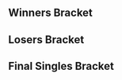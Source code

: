 {{tabs static
|name1=Overview
|link1=DI Another Day 2
|name2=Singles Bracket
|link2=DI Another Day 2/Singles Bracket
|name3=Doubles Bracket
|link3=DI Another Day 2/Doubles Bracket
|This=2
}}
==Winners Bracket==
{{32DEWBracketA
|tourneylink=DI Another Day 2
|tourneyname=DI Another Day 2

|r1m1p1=MacD |r1m1p1flag=us |r1m1p1score=2 |r1m1win=1
|r1m1p2=BearFist |r1m1p2flag=au |r1m1p2score=0
|r1m2p1=Strider Ace |r1m2p1flag=au |r1m2p1score=2 |r1m2win=1
|r1m2p2=Lemonpot |r1m2p2flag=au |r1m2p2score=0
|r1m3p1=Sora |r1m3p1flag=au |r1m3p1score=2 |r1m3win=1
|r1m3p2=Cage |r1m3p2flag=au |r1m3p2score=0
|r1m4p1=Kaiza |r1m4p1flag=au |r1m4p1score=1 |r1m4win=2
|r1m4p2=Exor |r1m4p2flag=au |r1m4p2score=2

|r1m5p1=SA Nick |r1m5p1flag=au |r1m5p1score=2 |r1m5win=1
|r1m5p2=Pretty Cool Guy |r1m5p2flag=au |r1m5p2score=1
|r1m5p1char1=marth |r1m5p2char1=fox |r1m5p1stock1=0 |r1m5p2stock1=1 |r1m5win1=2 |r1m5stage1=Yoshi's Story
|r1m5p1char2=marth |r1m5p2char2=fox |r1m5p1stock2=2 |r1m5p2stock2=0 |r1m5win2=1 |r1m5stage2=Dream Land
|r1m5p1char3=marth |r1m5p2char3=fox |r1m5p1stock3=2 |r1m5p2stock3=0 |r1m5win3=1 |r1m5stage3=Pokémon Stadium
|r1m5details={{BracketMatchDetails|preview=|lrthread=|interview=|recap=|comment=|live=|vod=https://youtu.be/Wm2RGtr5Ehw}}

|r1m6p1=Niven |r1m6p1flag=au |r1m6p1score=2 |r1m6win=1
|r1m6p2=DePolaroid |r1m6p2flag=au |r1m6p2score=0
|r1m7p1=Quetz |r1m7p1flag=au |r1m7p1score=2 |r1m7win=1
|r1m7p2=Avocadobride |r1m7p2flag=au |r1m7p2score=0
|r1m8p1=RCJay |r1m8p1flag=au |r1m8p1score=2 |r1m8win=1
|r1m8p2=sundowns |r1m8p2flag=au |r1m8p2score=1

|r1m9p1=Zhu |r1m9p1flag=us |r1m9p1score=2 |r1m9win=1
|r1m9p2=Reef |r1m9p2flag=au |r1m9p2score=0
|r1m10p1=Karu |r1m10p1flag=au |r1m10p1score=2 |r1m10win=1
|r1m10p2=Calvin |r1m10p2flag=us |r1m10p2score=0
|r1m11p1=DonB |r1m11p1flag=au |r1m11p1score=2 |r1m11win=1
|r1m11p2=Scab |r1m11p2flag=us |r1m11p2score=0
|r1m12p1=Mikel |r1m12p1flag=au |r1m12p1score=2 |r1m12win=1
|r1m12p2=Zorsy |r1m12p2flag=au |r1m12p2score=0
|r1m13p1=Spud |r1m13p1flag=nz |r1m13p1score=2 |r1m13win=1
|r1m13p2=rose |r1m13p2flag=au |r1m13p2score=0
|r1m14p1=Flow Rats |r1m14p1flag=au |r1m14p1score=2 |r1m14win=1
|r1m14p2=Chappos |r1m14p2flag=au |r1m14p2score=0
|r1m15p1=MC |r1m15p1flag=au |r1m15p1score=2 |r1m15win=1
|r1m15p2=Fray |r1m15p2flag=au |r1m15p2score=0
|r1m16p1=KIC19 |r1m16p1flag=au |r1m16p1score=2 |r1m16win=1
|r1m16p2=DKBoi |r1m16p2flag=au |r1m16p2score=0

|r2m1p1=MacD |r2m1p1flag=us |r2m1p1score=2 |r2m1win=1
|r2m1p2=Strider Ace |r2m1p2flag=au |r2m1p2score=0
|r2m2p1=Sora |r2m2p1flag=au |r2m2p1score=2 |r2m2win=1
|r2m2p2=Exor |r2m2p2flag=au |r2m2p2score=0
|r2m3p1=SA Nick |r2m3p1flag=au |r2m3p1score=2 |r2m3win=1
|r2m3p2=Niven |r2m3p2flag=au |r2m3p2score=0

|r2m4p1=Quetz |r2m4p1flag=au |r2m4p1score=2 |r2m4win=1
|r2m4p2=RCJay |r2m4p2flag=au |r2m4p2score=0
|r2m4p1char1=peach |r2m4p2char1=marth |r2m4p1stock1=1 |r2m4p2stock1=0 |r2m4win1=1 |r2m4stage1=Battlefield
|r2m4p1char2=peach |r2m4p2char2=marth |r2m4p1stock2=2 |r2m4p2stock2=0 |r2m4win2=1 |r2m4stage2=Pokémon Stadium
|r2m4details={{BracketMatchDetails|preview=|lrthread=|interview=|recap=|comment=|live=|vod=https://youtu.be/DLdAHK_9vQM}}

|r2m5p1=Zhu |r2m5p1flag=us |r2m5p1score=2 |r2m5win=1
|r2m5p2=Karu |r2m5p2flag=au |r2m5p2score=0
|r2m6p1=DonB |r2m6p1flag=au |r2m6p1score=2 |r2m6win=1
|r2m6p2=Mikel |r2m6p2flag=au |r2m6p2score=0
|r2m7p1=Spud |r2m7p1flag=nz |r2m7p1score=2 |r2m7win=1
|r2m7p2=Flow Rats |r2m7p2flag=au |r2m7p2score=0
|r2m8p1=MC |r2m8p1flag=au |r2m8p1score=2 |r2m8win=1
|r2m8p2=KIC19 |r2m8p2flag=au |r2m8p2score=0

|r3m1p1=MacD |r3m1p1flag=us |r3m1p1score=3 |r3m1win=1
|r3m1p2=Sora |r3m1p2flag=au |r3m1p2score=0
|r3m2p1=SA Nick |r3m2p1flag=au |r3m2p1score=3 |r3m2win=1
|r3m2p2=Quetz |r3m2p2flag=au |r3m2p2score=1
|r3m3p1=Zhu |r3m3p1flag=us |r3m3p1score=3 |r3m3win=1
|r3m3p2=DonB |r3m3p2flag=au |r3m3p2score=0
|r3m4p1=Spud |r3m4p1flag=nz |r3m4p1score=3 |r3m4win=1
|r3m4p2=MC |r3m4p2flag=au |r3m4p2score=0

|r4m1p1=MacD |r4m1p1flag=us |r4m1p1score=3 |r4m1win=1
|r4m1p2=SA Nick |r4m1p2flag=au |r4m1p2score=0
|r4m1p1char1=peach |r4m1p2char1=marth |r4m1p1stock1=3 |r4m1p2stock1=0 |r4m1win1=1 |r4m1stage1=Final Destination
|r4m1p1char2=peach |r4m1p2char2=marth |r4m1p1stock2=2 |r4m1p2stock2=0 |r4m1win2=1 |r4m1stage2=Yoshi's Story
|r4m1p1char3=peach |r4m1p2char3=marth |r4m1p1stock3=2 |r4m1p2stock3=0 |r4m1win3=1 |r4m1stage3=Yoshi's Story
|r4m1details={{BracketMatchDetails|preview=|lrthread=|interview=|recap=|comment=|live=|vod=https://youtu.be/X-JZTvnepFU}}

|r4m2p1=Zhu |r4m2p1flag=us |r4m2p1score=3 |r4m2win=1
|r4m2p2=Spud |r4m2p2flag=nz |r4m2p2score=2
|r4m2p1char1=falco |r4m2p2char1=marth |r4m2p1stock1=0 |r4m2p2stock1=1 |r4m2win1=2 |r4m2stage1=Fountain of Dreams
|r4m2p1char2=falco |r4m2p2char2=marth |r4m2p1stock2=2 |r4m2p2stock2=0 |r4m2win2=1 |r4m2stage2=Dream Land
|r4m2p1char3=falco |r4m2p2char3=marth |r4m2p1stock3=1 |r4m2p2stock3=0 |r4m2win3=1 |r4m2stage3=Final Destination
|r4m2p1char4=falco |r4m2p2char4=marth |r4m2p1stock4=0 |r4m2p2stock4=2 |r4m2win4=2 |r4m2stage4=Final Destination
|r4m2p1char5=falco |r4m2p2char5=marth |r4m2p1stock5=2 |r4m2p2stock5=0 |r4m2win5=1 |r4m2stage5=Pokémon Stadium
|r4m2details={{BracketMatchDetails|preview=|lrthread=|interview=|recap=|comment=|live=|vod=https://youtu.be/Gktm_4Q7Nb8}}
}}
==Losers Bracket==
{{32DELBracketSmwA
|tourneylink=DI Another Day 2
|tourneyname=DI Another Day 2
|l1placement=25-32
|l2placement=17-24
|l3placement=13-16
|l4placement=9-12
|l5placement=7-8
|l6placement=5-6

|l1m1p1=BearFist |l1m1p1flag=au |l1m1p1score=2 |l1m1win=1
|l1m1p2=Lemonpot |l1m1p2flag=au |l1m1p2score=0
|l1m2p1=Cage |l1m2p1flag=au |l1m2p1score=0 |l1m2win=2
|l1m2p2=Kaiza |l1m2p2flag=au |l1m2p2score=2

|l1m3p1=Pretty Cool Guy |l1m3p1flag=au |l1m3p1score=0 |l1m3win=2
|l1m3p2=DePolaroid |l1m3p2flag=au |l1m3p2score=2
|l1m3p1char1=fox |l1m3p2char1=marth |l1m3p1stock1=0 |l1m3p2stock1=3 |l1m3win1=2 |l1m3stage1=Battlefield
|l1m3p1char2=fox |l1m3p2char2=marth |l1m3p1stock2=0 |l1m3p2stock2=2 |l1m3win2=2 |l1m3stage2=Yoshi's Story
|l1m3details={{BracketMatchDetails|preview=|lrthread=|interview=|recap=|comment=|live=|vod=https://youtu.be/-hsUk3H9BbY}}

|l1m4p1=Avocadobride |l1m4p1flag=au |l1m4p1score=1 |l1m4win=2
|l1m4p2=sundowns |l1m4p2flag=au |l1m4p2score=2
|l1m5p1=Reef |l1m5p1flag=au |l1m5p1score=0 |l1m5win=2
|l1m5p2=Calvin |l1m5p2flag=us |l1m5p2score=2
|l1m6p1=Scab |l1m6p1flag=us |l1m6p1score=1 |l1m6win=2
|l1m6p2=Zorsy |l1m6p2flag=au |l1m6p2score=2
|l1m7p1=rose |l1m7p1flag=au |l1m7p1score=0 |l1m7win=2
|l1m7p2=Chappos |l1m7p2flag=au |l1m7p2score=2
|l1m8p1=Fray |l1m8p1flag=au |l1m8p1score=2 |l1m8win=1
|l1m8p2=DKBoi |l1m8p2flag=au |l1m8p2score=1

|l2m1p1=KIC19 |l2m1p1flag=au |l2m1p1score=2 |l2m1win=1
|l2m1p2=BearFist |l2m1p2flag=au |l2m1p2score=0
|l2m2p1=Flow Rats |l2m2p1flag=au |l2m2p1score=2 |l2m2win=1
|l2m2p2=Kaiza |l2m2p2flag=au |l2m2p2score=1
|l2m3p1=Mikel |l2m3p1flag=au |l2m3p1score=2 |l2m3win=1
|l2m3p2=DePolaroid |l2m3p2flag=au |l2m3p2score=0
|l2m4p1=Karu |l2m4p1flag=au |l2m4p1score=2 |l2m4win=1
|l2m4p2=sundowns |l2m4p2flag=au |l2m4p2score=1

|l2m5p1=RCJay |l2m5p1flag=au |l2m5p1score=2 |l2m5win=1
|l2m5p2=Calvin |l2m5p2flag=us |l2m5p2score=0
|l2m5p1char1=marth |l2m5p2char1=sheik |l2m5p1stock1=2 |l2m5p2stock1=0 |l2m5win1=1 |l2m5stage1=Battlefield
|l2m5p1char2=marth |l2m5p2char2=sheik |l2m5p1stock2=2 |l2m5p2stock2=0 |l2m5win2=1 |l2m5stage2=Fountain of Dreams
|l2m5details={{BracketMatchDetails|preview=|lrthread=|interview=|recap=|comment=|live=|vod=https://youtu.be/zCWXm6AZ_dk}}

|l2m6p1=Niven |l2m6p1flag=au |l2m6p1score=0 |l2m6win=2
|l2m6p2=Zorsy |l2m6p2flag=au |l2m6p2score=2
|l2m7p1=Exor |l2m7p1flag=au |l2m7p1score=1 |l2m7win=2
|l2m7p2=Chappos |l2m7p2flag=au |l2m7p2score=2

|l2m8p1=Strider Ace |l2m8p1flag=au |l2m8p1score=2 |l2m8win=1
|l2m8p2=Fray |l2m8p2flag=au |l2m8p2score=0
|l2m8p1char1=cf |l2m8p2char1=falco |l2m8p1stock1=2 |l2m8p2stock1=0 |l2m8win1=1 |l2m8stage1=Battlefield
|l2m8p1char2=cf |l2m8p2char2=falco |l2m8p1stock2=2 |l2m8p2stock2=0 |l2m8win2=1 |l2m8stage2=Battlefield
|l2m8details={{BracketMatchDetails|preview=|lrthread=|interview=|recap=|comment=|live=|vod=https://youtu.be/fYI2z2b0uew}}

|l3m1p1=KIC19 |l3m1p1flag=au |l3m1p1score=1 |l3m1win=2
|l3m1p2=Flow Rats |l3m1p2flag=au |l3m1p2score=2
|l3m1p1char1=fox |l3m1p2char1=sheik |l3m1p1stock1=0 |l3m1p2stock1=1 |l3m1win1=2 |l3m1stage1=Dream Land
|l3m1p1char2=fox |l3m1p2char2=sheik |l3m1p1stock2=1 |l3m1p2stock2=0 |l3m1win2=1 |l3m1stage2=Final Destination
|l3m1p1char3=fox |l3m1p2char3=sheik |l3m1p1stock3=0 |l3m1p2stock3=2 |l3m1win3=2 |l3m1stage3=Fountain of Dreams
|l3m1details={{BracketMatchDetails|preview=|lrthread=|interview=|recap=|comment=VOD only shows a Bo3.|live=|vod=https://youtu.be/J1GjXAa-LmA}}

|l3m2p1=Mikel |l3m2p1flag=au |l3m2p1score=1 |l3m2win=2
|l3m2p2=Karu |l3m2p2flag=au |l3m2p2score=3

|l3m3p1=RCJay |l3m3p1flag=au |l3m3p1score=3 |l3m3win=1
|l3m3p2=Zorsy |l3m3p2flag=au |l3m3p2score=1
|l3m3p1char1=marth |l3m3p2char1=yoshi |l3m3p1stock1=2 |l3m3p2stock1=0 |l3m3win1=1 |l3m3stage1=Battlefield
|l3m3p1char2=marth |l3m3p2char2=yoshi |l3m3p1stock2=0 |l3m3p2stock2=1 |l3m3win2=2 |l3m3stage2=Fountain of Dreams
|l3m3p1char3=marth |l3m3p2char3=yoshi |l3m3p1stock3=1 |l3m3p2stock3=0 |l3m3win3=1 |l3m3stage3=Yoshi's Story
|l3m3p1char4=marth |l3m3p2char4=yoshi |l3m3p1stock4=3 |l3m3p2stock4=0 |l3m3win4=1 |l3m3stage4=Yoshi's Story
|l3m3details={{BracketMatchDetails|preview=|lrthread=|interview=|recap=|comment=|live=|vod=https://youtu.be/Fsi-nCtQjvQ}}

|l3m4p1=Chappos |l3m4p1flag=au |l3m4p1score=3 |l3m4win=1
|l3m4p2=Strider Ace |l3m4p2flag=au |l3m4p2score=2

|l4m1p1=Quetz |l4m1p1flag=au |l4m1p1score=3 |l4m1win=1
|l4m1p2=Flow Rats |l4m1p2flag=au |l4m1p2score=2
|l4m2p1=Sora |l4m2p1flag=au |l4m2p1score=1 |l4m2win=2
|l4m2p2=Karu |l4m2p2flag=au |l4m2p2score=3
|l4m3p1=MC |l4m3p1flag=au |l4m3p1score=3 |l4m3win=1
|l4m3p2=RCJay |l4m3p2flag=au |l4m3p2score=2
|l4m4p1=DonB |l4m4p1flag=au |l4m4p1score=3 |l4m4win=1
|l4m4p2=Chappos |l4m4p2flag=au |l4m4p2score=1

|l5m1p1=Quetz |l5m1p1flag=au |l5m1p1score=3 |l5m1win=1
|l5m1p2=Karu |l5m1p2flag=au |l5m1p2score=1

|l5m2p1=MC |l5m2p1flag=au |l5m2p1score=3 |l5m2win=1
|l5m2p2=DonB |l5m2p2flag=au |l5m2p2score=1
|l5m2p1char1=falco |l5m2p2char1=fox |l5m2p1stock1=0 |l5m2p2stock1=2 |l5m2win1=2 |l5m2stage1=Dream Land
|l5m2p1char2=falco |l5m2p2char2=fox |l5m2p1stock2=2 |l5m2p2stock2=0 |l5m2win2=1 |l5m2stage2=Battlefield
|l5m2p1char3=falco |l5m2p2char3=fox |l5m2p1stock3=1 |l5m2p2stock3=0 |l5m2win3=1 |l5m2stage3=Pokémon Stadium
|l5m2p1char4=falco |l5m2p2char4=fox |l5m2p1stock4=3 |l5m2p2stock4=0 |l5m2win4=1 |l5m2stage4=Yoshi's Story
|l5m2details={{BracketMatchDetails|preview=|lrthread=|interview=|recap=|comment=|live=|vod=https://youtu.be/lk2N_ccpW3k}}

|l6m1p1=Spud |l6m1p1flag=nz |l6m1p1score=3 |l6m1win=1
|l6m1p2=Quetz |l6m1p2flag=au |l6m1p2score=1
|l6m1p1char1=marth |l6m1p2char1=peach |l6m1p1stock1=1 |l6m1p2stock1=0 |l6m1win1=1 |l6m1stage1=Battlefield
|l6m1p1char2=falco |l6m1p2char2=peach |l6m1p1stock2=0 |l6m1p2stock2=2 |l6m1win2=2 |l6m1stage2=Dream Land
|l6m1p1char3=marth |l6m1p2char3=peach |l6m1p1stock3=2 |l6m1p2stock3=0 |l6m1win3=1 |l6m1stage3=Yoshi's Story
|l6m1p1char4=fox |l6m1p2char4=peach |l6m1p1stock4=1 |l6m1p2stock4=0 |l6m1win4=1 |l6m1stage4=Battlefield
|l6m1details={{BracketMatchDetails|preview=|lrthread=|interview=|recap=|comment=|live=|vod=https://youtu.be/L8W2-86nTXo}}

|l6m2p1=SA Nick |l6m2p1flag=au |l6m2p1score=3 |l6m2win=1
|l6m2p2=MC |l6m2p2flag=au |l6m2p2score=1
|l6m2p1char1=marth |l6m2p2char1=falco |l6m2p1stock1=2 |l6m2p2stock1=0 |l6m2win1=1 |l6m2stage1=Battlefield
|l6m2p1char2=marth |l6m2p2char2=falco |l6m2p1stock2=1 |l6m2p2stock2=0 |l6m2win2=1 |l6m2stage2=Dream Land
|l6m2p1char3=marth |l6m2p2char3=falco |l6m2p1stock3=0 |l6m2p2stock3=1 |l6m2win3=2 |l6m2stage3=Dream Land
|l6m2p1char4=marth |l6m2p2char4=falco |l6m2p1stock4=1 |l6m2p2stock4=0 |l6m2win4=1 |l6m2stage4=Final Destination
|l6m2details={{BracketMatchDetails|preview=|lrthread=|interview=|recap=|comment=|live=|vod=https://youtu.be/bd1yMcW3Cos}}
}}
<onlyinclude>
==Final Singles Bracket==
{{DEFinalSmwBracket
|tourneylink=DI Another Day 2
|tourneyname=DI Another Day 2
|l1placement=4
|r2placement=3
|r3loserplacement=2
|r3winnerplacement=1
|column-width=170
|column-width-finals=250
|export_score=true

<!-- FROM WINNERS -->
|r1m1p1=MacD |r1m1p1flag=us |r1m1p1score=3
|r1m1p2=Zhu |r1m1p2flag=us |r1m1p2score=1
|r1m1win=1
|r1m1p1char1=peach |r1m1p2char1=falco |r1m1p1stock1=1 |r1m1p2stock1=0 |r1m1win1=1 |r1m1stage1=Dream Land
|r1m1p1char2=peach |r1m1p2char2=falco |r1m1p1stock2=1 |r1m1p2stock2=0 |r1m1win2=1 |r1m1stage2=Yoshi's Story
|r1m1p1char3=peach |r1m1p2char3=falco |r1m1p1stock3=0 |r1m1p2stock3=1 |r1m1win3=2 |r1m1stage3=Yoshi's Story
|r1m1p1char4=peach |r1m1p2char4=falco |r1m1p1stock4=1 |r1m1p2stock4=0 |r1m1win4=1 |r1m1stage4=Final Destination
|r1m1details={{BracketMatchDetails|preview=|lrthread=|interview=|recap=|comment=|live=|vod=https://youtu.be/yzAT-34OpNU}}

<!-- FROM LOSERS -->
|l1m1p1=Spud |l1m1p1flag=nz |l1m1p1score=3
|l1m1p2=SA Nick |l1m1p2flag=au |l1m1p2score=0
|l1m1win=1
|l1m1p1char1=marth |l1m1p2char1=marth |l1m1p1stock1=4 |l1m1p2stock1=0 |l1m1win1=1 |l1m1stage1=Battlefield
|l1m1p1char2=marth |l1m1p2char2=marth |l1m1p1stock2=1 |l1m1p2stock2=0 |l1m1win2=1 |l1m1stage2=Battlefield
|l1m1p1char3=marth |l1m1p2char3=marth |l1m1p1stock3=3 |l1m1p2stock3=0 |l1m1win3=1 |l1m1stage3=Battlefield
|l1m1details={{BracketMatchDetails|preview=|lrthread=|interview=|recap=|comment=|live=|vod=https://youtu.be/M06crW_WkS8}}

<!-- LOSERS FINALS -->
|r2m1p1=Zhu |r2m1p1flag=us |r2m1p1score=3
|r2m1p2=Spud |r2m1p2flag=nz |r2m1p2score=1
|r2m1win=1
|r2m1p1char1=falco |r2m1p2char1=marth |r2m1p1stock1=2 |r2m1p2stock1=0 |r2m1win1=1 |r2m1stage1=Battlefield
|r2m1p1char2=falco |r2m1p2char2=marth |r2m1p1stock2=1 |r2m1p2stock2=0 |r2m1win2=1 |r2m1stage2=Final Destination
|r2m1p1char3=falco |r2m1p2char3=marth |r2m1p1stock3=0 |r2m1p2stock3=3 |r2m1win3=2 |r2m1stage3=Final Destination
|r2m1p1char4=falco |r2m1p2char4=marth |r2m1p1stock4=2 |r2m1p2stock4=0 |r2m1win4=1 |r2m1stage4=Dream Land
|r2m1details={{BracketMatchDetails|preview=|lrthread=|interview=|recap=|comment=|live=|vod=https://youtu.be/Cixwu2nkg0s}}

<!-- GRAND FINALS -->
|r3m1p1=MacD |r3m1p1flag=us |r3m1p1score=2 |r3m2p1score=3
|r3m1p2=Zhu |r3m1p2flag=us |r3m1p2score=3 |r3m2p2score=1
|r3m1win=1
|r3m1p1char1=peach |r3m1p2char1=falco |r3m1p1stock1=1 |r3m1p2stock1=0 |r3m1win1=1 |r3m1stage1=Dream Land
|r3m1p1char2=peach |r3m1p2char2=falco |r3m1p1stock2=0 |r3m1p2stock2=1 |r3m1win2=2 |r3m1stage2=Yoshi's Story
|r3m1p1char3=peach |r3m1p2char3=fox |r3m1p1stock3=0 |r3m1p2stock3=2 |r3m1win3=2 |r3m1stage3=Final Destination
|r3m1p1char4=peach |r3m1p2char4=fox |r3m1p1stock4=1 |r3m1p2stock4=0 |r3m1win4=1 |r3m1stage4=Fountain of Dreams
|r3m1p1char5=peach |r3m1p2char5=fox |r3m1p1stock5=0 |r3m1p2stock5=1 |r3m1win5=2 |r3m1stage5=Pokémon Stadium

|r3m2p1char1=peach |r3m2p2char1=fox |r3m2p1stock1=1 |r3m2p2stock1=0 |r3m2win1=1 |r3m2stage1=Battlefield
|r3m2p1char2=peach |r3m2p2char2=fox |r3m2p1stock2=1 |r3m2p2stock2=0 |r3m2win2=1 |r3m2stage2=Pokémon Stadium
|r3m2p1char3=peach |r3m2p2char3=fox |r3m2p1stock3=0 |r3m2p2stock3=2 |r3m2win3=2 |r3m2stage3=Pokémon Stadium
|r3m2p1char4=peach |r3m2p2char4=fox |r3m2p1stock4=2 |r3m2p2stock4=0 |r3m2win4=1 |r3m2stage4=Fountain of Dreams
|r3m1details={{BracketMatchDetails|preview=|lrthread=|interview=|recap=|comment=|live=|vod=https://youtu.be/mMYluslmGqM}}
}}
</onlyinclude>
